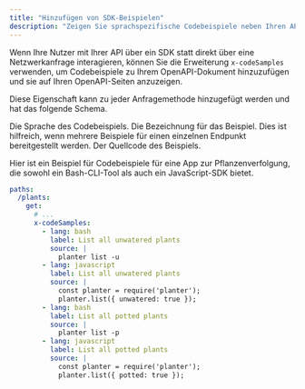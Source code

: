 ```yaml
---
title: "Hinzufügen von SDK-Beispielen"
description: "Zeigen Sie sprachspezifische Codebeispiele neben Ihren API-Endpunkten an, um Entwicklern zu zeigen, wie sie Ihre SDKs verwenden"
---
```


Wenn Ihre Nutzer mit Ihrer API über ein SDK statt direkt über eine Netzwerkanfrage interagieren, können Sie die Erweiterung `x-codeSamples` verwenden, um Codebeispiele zu Ihrem OpenAPI-Dokument hinzuzufügen und sie auf Ihren OpenAPI-Seiten anzuzeigen.

Diese Eigenschaft kann zu jeder Anfragemethode hinzugefügt werden und hat das folgende Schema.

<ParamField body="lang" type="string" required>
  Die Sprache des Codebeispiels.
</ParamField>

<ParamField body="label" type="string">
  Die Bezeichnung für das Beispiel. Dies ist hilfreich, wenn mehrere Beispiele für einen einzelnen Endpunkt bereitgestellt werden.
</ParamField>

<ParamField body="source" type="string" required>
  Der Quellcode des Beispiels.
</ParamField>

Hier ist ein Beispiel für Codebeispiele für eine App zur Pflanzenverfolgung, die sowohl ein Bash-CLI-Tool als auch ein JavaScript-SDK bietet.

```yaml
paths:
  /plants:
    get:
      # ...
      x-codeSamples:
        - lang: bash
          label: List all unwatered plants
          source: |
            planter list -u
        - lang: javascript
          label: List all unwatered plants
          source: |
            const planter = require('planter');
            planter.list({ unwatered: true });
        - lang: bash
          label: List all potted plants
          source: |
            planter list -p
        - lang: javascript
          label: List all potted plants
          source: |
            const planter = require('planter');
            planter.list({ potted: true });
```

